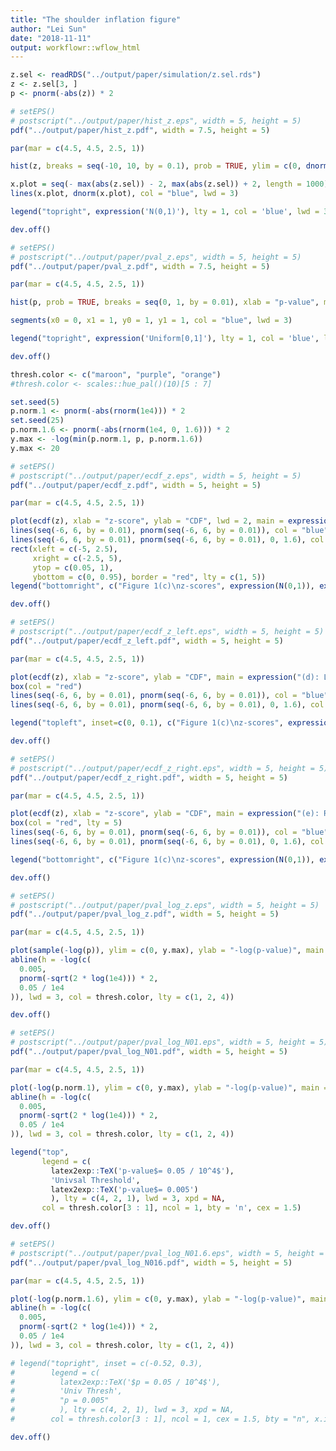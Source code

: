 ```yaml
---
title: "The shoulder inflation figure"
author: "Lei Sun"
date: "2018-11-11"
output: workflowr::wflow_html
---
```


```r
z.sel <- readRDS("../output/paper/simulation/z.sel.rds")
z <- z.sel[3, ]
p <- pnorm(-abs(z)) * 2
```

```r
# setEPS()
# postscript("../output/paper/hist_z.eps", width = 5, height = 5)
pdf("../output/paper/hist_z.pdf", width = 7.5, height = 5)

par(mar = c(4.5, 4.5, 2.5, 1))

hist(z, breaks = seq(-10, 10, by = 0.1), prob = TRUE, ylim = c(0, dnorm(0)), xlab = "z-score", xlim = range(c(abs(z), -abs(z))), main = expression("(a): Histogram of correlated z-scores"), cex.main = 2, cex.lab = 2)

x.plot = seq(- max(abs(z.sel)) - 2, max(abs(z.sel)) + 2, length = 1000)
lines(x.plot, dnorm(x.plot), col = "blue", lwd = 3)

legend("topright", expression('N(0,1)'), lty = 1, col = 'blue', lwd = 3, cex = 1.75, bty = 'n', seg.len = 1.5, x.intersp = 0.5)

dev.off()
```

```r
# setEPS()
# postscript("../output/paper/pval_z.eps", width = 5, height = 5)
pdf("../output/paper/pval_z.pdf", width = 7.5, height = 5)

par(mar = c(4.5, 4.5, 2.5, 1))

hist(p, prob = TRUE, breaks = seq(0, 1, by = 0.01), xlab = "p-value", main = expression("(b): Histogram of correlated p-values"), cex.main = 2, cex.lab = 2)

segments(x0 = 0, x1 = 1, y0 = 1, y1 = 1, col = "blue", lwd = 3)

legend("topright", expression('Uniform[0,1]'), lty = 1, col = 'blue', lwd = 3, cex = 1.75, bty = 'n', seg.len = 1.5, x.intersp = 0.5)

dev.off()
```

```r
thresh.color <- c("maroon", "purple", "orange")
#thresh.color <- scales::hue_pal()(10)[5 : 7]

set.seed(5)
p.norm.1 <- pnorm(-abs(rnorm(1e4))) * 2
set.seed(25)
p.norm.1.6 <- pnorm(-abs(rnorm(1e4, 0, 1.6))) * 2
y.max <- -log(min(p.norm.1, p, p.norm.1.6))
y.max <- 20
```

```r
# setEPS()
# postscript("../output/paper/ecdf_z.eps", width = 5, height = 5)
pdf("../output/paper/ecdf_z.pdf", width = 5, height = 5)

par(mar = c(4.5, 4.5, 2.5, 1))

plot(ecdf(z), xlab = "z-score", ylab = "CDF", lwd = 2, main = expression("(c): Empirical CDF"), cex.main = 2, cex.lab = 2, xlim = c(-max(abs(z)), max(abs(z))))
lines(seq(-6, 6, by = 0.01), pnorm(seq(-6, 6, by = 0.01)), col = "blue", lwd = 3, lty = 2)
lines(seq(-6, 6, by = 0.01), pnorm(seq(-6, 6, by = 0.01), 0, 1.6), col = "green", lwd = 3, lty = 4)
rect(xleft = c(-5, 2.5),
     xright = c(-2.5, 5),
     ytop = c(0.05, 1),
     ybottom = c(0, 0.95), border = "red", lty = c(1, 5))
legend("bottomright", c("Figure 1(c)\nz-scores", expression(N(0,1)), expression(N(0, 1.6^2))), lty = c(1, 2, 4), col = c("black", "blue", "green"), lwd = 3, cex = 1.5, bty = 'n', seg.len = 1.5, x.intersp = 0.5)

dev.off()
```

```r
# setEPS()
# postscript("../output/paper/ecdf_z_left.eps", width = 5, height = 5)
pdf("../output/paper/ecdf_z_left.pdf", width = 5, height = 5)

par(mar = c(4.5, 4.5, 2.5, 1))

plot(ecdf(z), xlab = "z-score", ylab = "CDF", main = expression("(d): Left Tail"), lwd = 3, xlim = c(-5, -2.5), ylim = c(0, 0.05), cex.main = 2, cex.lab = 2, bty = "n")
box(col = "red")
lines(seq(-6, 6, by = 0.01), pnorm(seq(-6, 6, by = 0.01)), col = "blue", lwd = 3, lty = 2)
lines(seq(-6, 6, by = 0.01), pnorm(seq(-6, 6, by = 0.01), 0, 1.6), col = "green", lwd = 3, lty = 4)

legend("topleft", inset=c(0, 0.1), c("Figure 1(c)\nz-scores", expression(N(0,1)), expression(N(0, 1.6^2))), lty = c(1, 2, 4), col = c("black", "blue", "green"), lwd = 3, cex = 1.5, bty = 'n', seg.len = 1.5, x.intersp = 0.5)

dev.off()
```

```r
# setEPS()
# postscript("../output/paper/ecdf_z_right.eps", width = 5, height = 5)
pdf("../output/paper/ecdf_z_right.pdf", width = 5, height = 5)

par(mar = c(4.5, 4.5, 2.5, 1))

plot(ecdf(z), xlab = "z-score", ylab = "CDF", main = expression("(e): Right Tail"), lwd = 3, xlim = c(2.5, 5), ylim = c(0.95, 1), cex.main = 2, cex.lab = 2, bty = "n")
box(col = "red", lty = 5)
lines(seq(-6, 6, by = 0.01), pnorm(seq(-6, 6, by = 0.01)), col = "blue", lwd = 3, lty = 2)
lines(seq(-6, 6, by = 0.01), pnorm(seq(-6, 6, by = 0.01), 0, 1.6), col = "green", lwd = 3, lty = 4)

legend("bottomright", c("Figure 1(c)\nz-scores", expression(N(0,1)), expression(N(0, 1.6^2))), lty = c(1, 2, 4), col = c("black", "blue", "green"), lwd = 3, cex = 1.5, bty = 'n', seg.len = 1.5, x.intersp = 0.5)

dev.off()
```

```r
# setEPS()
# postscript("../output/paper/pval_log_z.eps", width = 5, height = 5)
pdf("../output/paper/pval_log_z.pdf", width = 5, height = 5)

par(mar = c(4.5, 4.5, 2.5, 1))

plot(sample(-log(p)), ylim = c(0, y.max), ylab = "-log(p-value)", main = expression('(f): Figure 1(c) z-scores'), cex.main = 2, cex.lab = 2, pch = 19)
abline(h = -log(c(
  0.005,
  pnorm(-sqrt(2 * log(1e4))) * 2,
  0.05 / 1e4
)), lwd = 3, col = thresh.color, lty = c(1, 2, 4))

dev.off()
```

```r
# setEPS()
# postscript("../output/paper/pval_log_N01.eps", width = 5, height = 5)
pdf("../output/paper/pval_log_N01.pdf", width = 5, height = 5)

par(mar = c(4.5, 4.5, 2.5, 1))

plot(-log(p.norm.1), ylim = c(0, y.max), ylab = "-log(p-value)", main = expression("(g): iid N(0,1) samples"), col = "blue", cex.main = 2, cex.lab = 2, pch = 19)
abline(h = -log(c(
  0.005,
  pnorm(-sqrt(2 * log(1e4))) * 2,
  0.05 / 1e4
)), lwd = 3, col = thresh.color, lty = c(1, 2, 4))

legend("top",
       legend = c(
         latex2exp::TeX('p-value$= 0.05 / 10^4$'),
         'Univsal Threshold',
         latex2exp::TeX('p-value$= 0.005')
         ), lty = c(4, 2, 1), lwd = 3, xpd = NA,
       col = thresh.color[3 : 1], ncol = 1, bty = 'n', cex = 1.5)

dev.off()
```

```r
# setEPS()
# postscript("../output/paper/pval_log_N01.6.eps", width = 5, height = 5)
pdf("../output/paper/pval_log_N016.pdf", width = 5, height = 5)

par(mar = c(4.5, 4.5, 2.5, 1))

plot(-log(p.norm.1.6), ylim = c(0, y.max), ylab = "-log(p-value)", main = expression(paste("(h): iid ", N(0, 1.6^2), " samples")), col = "green", cex.main = 2, cex.lab = 2, pch = 19)
abline(h = -log(c(
  0.005,
  pnorm(-sqrt(2 * log(1e4))) * 2,
  0.05 / 1e4
)), lwd = 3, col = thresh.color, lty = c(1, 2, 4))

# legend("topright", inset = c(-0.52, 0.3),
#        legend = c(
#          latex2exp::TeX('$p = 0.05 / 10^4$'),
#          'Univ Thresh',
#          "p = 0.005"
#          ), lty = c(4, 2, 1), lwd = 3, xpd = NA,
#        col = thresh.color[3 : 1], ncol = 1, cex = 1.5, bty = "n", x.intersp = 0.5, seg.len = 1.5)

dev.off()
```

